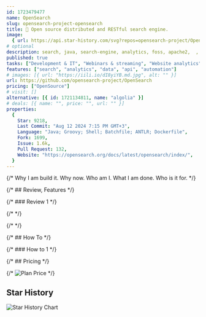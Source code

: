 ```yaml
---
id: 1723479477
name: OpenSearch
slug: opensearch-project-opensearch
title: 🔎 Open source distributed and RESTful search engine.
image:
  { url: https://api.star-history.com/svg?repos=opensearch-project/OpenSearch }
# optional
description: search, java, search-engine, analytics, foss, apache2,  ,
published: true
tasks: ["Development & IT", "Webinars & streaming", "Website analytics"]
features: ["search", "analytics", "data", "api", "automation"]
# images: [{ url: "https://iili.io/dI8yiYB.md.jpg", alt: "" }]
url: https://github.com/opensearch-project/OpenSearch
pricing: ["OpenSource"]
# visit: []
alternative: [{ id: 1721134811, name: "algolia" }]
# deals: [{ name: "", price: "", url: "" }]
properties:
  {
    Star: 9218,
    Last Commit: "Aug 12 2024 7:15 PM GMT+3",
    Language: "Java; Groovy; Shell; Batchfile; ANTLR; Dockerfile",
    Fork: 1699,
    Issue: 1.6k,
    Pull Request: 132,
    Website: "https://opensearch.org/docs/latest/opensearch/index/",
  }
---
```


{/* Why I am build it. Why now. Who am I. What I am done. Who is it for. */}

{/* ## Review, Features */}

{/* ### Review 1 */}

{/* <DetailYoutube videoId="" startTime={0} /> */}

{/* <Twitters ids=[] /> */}

{/* ## How To */}

{/* ### How to 1 */}

{/* ## Pricing */}

{/* <Img src="" alt="Plan Price" /> */}

## Star History

![Star History Chart](https://api.star-history.com/svg?repos=opensearch-project/OpenSearch)
